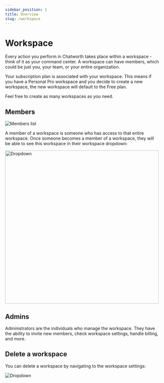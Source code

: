 ```yaml
---
sidebar_position: 1
title: Overview
slug: /workspace
---
```


# Workspace

Every action you perform in Chatworth takes place within a workspace - think of it as your command center. A workspace can have members, which could be just you, your team, or your entire organization.

Your subscription plan is associated with your workspace. This means if you have a Personal Pro workspace and you decide to create a new workspace, the new workspace will default to the Free plan.

Feel free to create as many workspaces as you need.

## Members

<img src="/img/workspace/members.png" alt="Members list" />

A member of a workspace is someone who has access to that entire workspace. Once someone becomes a member of a workspace, they will be able to see this workspace in their workspace dropdown:

<img src="/img/workspace/workspaces-dropdown.png" alt="Dropdown" width="500" />

## Admins

Administrators are the individuals who manage the workspace. They have the ability to invite new members, check workspace settings, handle billing, and more.

## Delete a workspace

You can delete a workspace by navigating to the workspace settings:

<img src="/img/workspace/delete.png" alt="Dropdown" />
